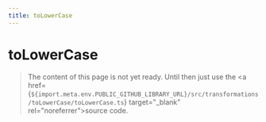 ```yaml
---
title: toLowerCase
---
```


# toLowerCase

> The content of this page is not yet ready. Until then just use the <a href={`${import.meta.env.PUBLIC_GITHUB_LIBRARY_URL}/src/transformations/toLowerCase/toLowerCase.ts`} target="\_blank" rel="noreferrer">source code</a>.

